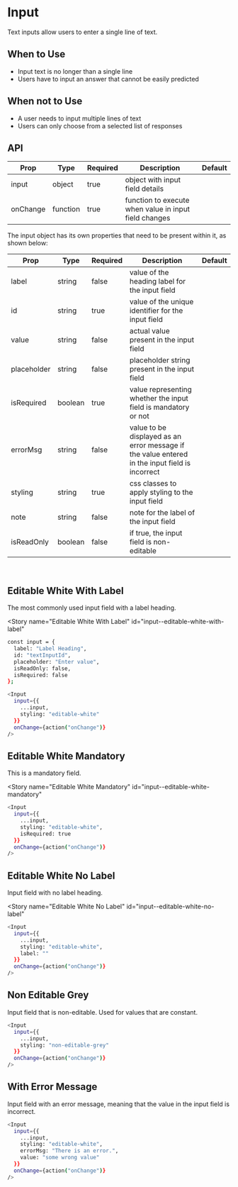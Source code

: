 
<Meta title="Input" component={Input} />

# Input

Text inputs allow users to enter a single line of text.

## When to Use

- Input text is no longer than a single line
- Users have to input an answer that cannot be easily predicted

## When not to Use

- A user needs to input multiple lines of text
- Users can only choose from a selected list of responses

## API

| Prop     | Type     | Required | Description                                           | Default |
| -------- | -------- | -------- | ----------------------------------------------------- | ------- |
| input    | object   | true     | object with input field details                       |         |
| onChange | function | true     | function to execute when value in input field changes |         |

The input object has its own properties that need to be present within it, as shown below:

| Prop        | Type    | Required | Description                                                                                    | Default |
| ----------- | ------- | -------- | ---------------------------------------------------------------------------------------------- | ------- |
| label       | string  | false    | value of the heading label for the input field                                                 |         |
| id          | string  | true     | value of the unique identifier for the input field                                             |         |
| value       | string  | false    | actual value present in the input field                                                        |         |
| placeholder | string  | false    | placeholder string present in the input field                                                  |         |
| isRequired  | boolean | true     | value representing whether the input field is mandatory or not                                 |         |
| errorMsg    | string  | false    | value to be displayed as an error message if the value entered in the input field is incorrect |         |
| styling     | string  | true     | css classes to apply styling to the input field                                                |         |
| note        | string  | false    | note for the label of the input field                                                          |         |
| isReadOnly  | boolean | false    | if true, the input field is non-editable                                                       |         |

<br />

## Editable White With Label

The most commonly used input field with a label heading.

<Story
  name="Editable White With Label"
  id="input--editable-white-with-label"
></Story>

```bash
const input = {
  label: "Label Heading",
  id: "textInputId",
  placeholder: "Enter value",
  isReadOnly: false,
  isRequired: false
};

<Input
  input={{
    ...input,
    styling: "editable-white"
  }}
  onChange={action("onChange")}
/>
```

## Editable White Mandatory

This is a mandatory field.

<Story
  name="Editable White Mandatory"
  id="input--editable-white-mandatory"
></Story>

```bash
<Input
  input={{
    ...input,
    styling: "editable-white",
    isRequired: true
  }}
  onChange={action("onChange")}
/>
```

## Editable White No Label

Input field with no label heading.

<Story
  name="Editable White No Label"
  id="input--editable-white-no-label"
></Story>

```bash
<Input
  input={{
    ...input,
    styling: "editable-white",
    label: ""
  }}
  onChange={action("onChange")}
/>
```

## Non Editable Grey

Input field that is non-editable. Used for values that are constant.

<Story name="Non Editable Grey" id="input--non-editable-grey"></Story>

```bash
<Input
  input={{
    ...input,
    styling: "non-editable-grey"
  }}
  onChange={action("onChange")}
/>
```

## With Error Message

Input field with an error message, meaning that the value in the input field is incorrect.

<Story name="With Error Message" id="input--with-error-message"></Story>

```bash
<Input
  input={{
    ...input,
    styling: "editable-white",
    errorMsg: "There is an error.",
    value: "some wrong value"
  }}
  onChange={action("onChange")}
/>
```
